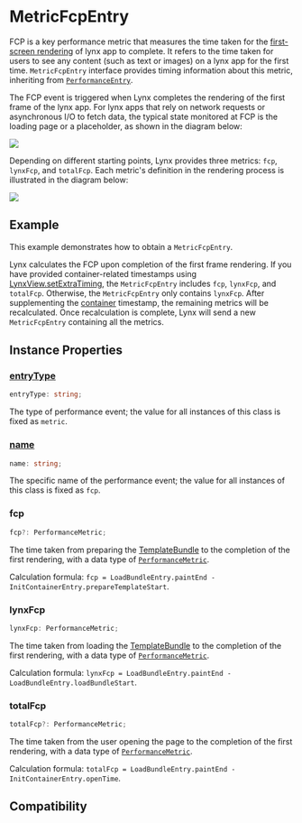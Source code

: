 # MetricFcpEntry

FCP is a key performance metric that measures the time taken for the [first-screen rendering](/guide/spec#first-screen-rendering-or-fsr) of lynx app to complete. It refers to the time taken for users to see any content (such as text or images) on a lynx app for the first time. `MetricFcpEntry` interface provides timing information about this metric, inheriting from [`PerformanceEntry`](../performance-entry).

The FCP event is triggered when Lynx completes the rendering of the first frame of the lynx app. For lynx apps that rely on network requests or asynchronous I/O to fetch data, the typical state monitored at FCP is the loading page or a placeholder, as shown in the diagram below:

<img src="https://lf-lynx.tiktok-cdns.com/obj/lynx-artifacts-oss-sg/lynx-website/assets/doc/performance-metrics-fcp.png" />

Depending on different starting points, Lynx provides three metrics: `fcp`, `lynxFcp`, and `totalFcp`. Each metric's definition in the rendering process is illustrated in the diagram below:

<img src="https://lf-lynx.tiktok-cdns.com/obj/lynx-artifacts-oss-sg/lynx-website/assets/doc/metric-fcp-entry.png" />

## Example

This example demonstrates how to obtain a `MetricFcpEntry`.

Lynx calculates the FCP upon completion of the first frame rendering. If you have provided container-related timestamps using [LynxView.setExtraTiming](/api/lynx-native-api/lynx-view/set-extra-timing), the `MetricFcpEntry` includes `fcp`, `lynxFcp`, and `totalFcp`. Otherwise, the `MetricFcpEntry` only contains `lynxFcp`. After supplementing the [container](/guide/spec#container) timestamp, the remaining metrics will be recalculated. Once recalculation is complete, Lynx will send a new `MetricFcpEntry` containing all the metrics.


<Go
  example="performance-api"
  defaultFile="src/fcp-entry/index.tsx"
  defaultEntryFile="dist/fcp-entry.lynx.bundle"
  img="https://lf-lynx.tiktok-cdns.com/obj/lynx-artifacts-oss-sg/lynx-website/assets/doc/metric-fcp-entry-demo.jpeg"
  entry="src/fcp-entry"
  highlight="{10-20}"
/>

## Instance Properties

### [entryType](/api/lynx-api/performance-api/performance-entry#entryType)

```ts
entryType: string;
```

The type of performance event; the value for all instances of this class is fixed as `metric`.

### [name](/api/lynx-api/performance-api/performance-entry#name)

```ts
name: string;
```

The specific name of the performance event; the value for all instances of this class is fixed as `fcp`.

### fcp

```ts
fcp?: PerformanceMetric;
```

The time taken from preparing the [TemplateBundle](/api/lynx-native-api/template-bundle) to the completion of the first rendering, with a data type of [`PerformanceMetric`](/api/lynx-api/performance-api/performance-metric).

Calculation formula: `fcp = LoadBundleEntry.paintEnd - InitContainerEntry.prepareTemplateStart`.

### lynxFcp

```ts
lynxFcp: PerformanceMetric;
```

The time taken from loading the [TemplateBundle](/api/lynx-native-api/template-bundle) to the completion of the first rendering, with a data type of [`PerformanceMetric`](/api/lynx-api/performance-api/performance-metric).

Calculation formula: `lynxFcp = LoadBundleEntry.paintEnd - LoadBundleEntry.loadBundleStart`.

### totalFcp

```ts
totalFcp?: PerformanceMetric;
```

The time taken from the user opening the page to the completion of the first rendering, with a data type of [`PerformanceMetric`](/api/lynx-api/performance-api/performance-metric).

Calculation formula: `totalFcp = LoadBundleEntry.paintEnd - InitContainerEntry.openTime`.

## Compatibility


<LegacyCompatTable metadata="lynx-api/performance-api/performance-entry/metric-fcp-entry" />
